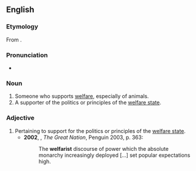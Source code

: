==English==

===Etymology===
From {{suffix|welfare|ist}}.

===Pronunciation===
*{{a|UK}} {{IPA|/ˈwɛlfɛːɹɪst/}}

===Noun===
{{en-noun}}

# Someone who supports [[welfare]], especially of animals.
# A supporter of the politics or principles of the [[welfare state]].


===Adjective===
{{en-adj}}

# Pertaining to support for the politics or principles of the [[welfare state]].
#*'''2002''', {{w|Colin Jones (historian)|Colin Jones}}, ''The Great Nation'', Penguin 2003, p. 363:
#*:The '''welfarist''' discourse of power which the absolute monarchy increasingly deployed [...] set popular expectations high.
